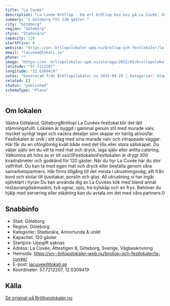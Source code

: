 ```yaml
---
title: "La Cuvée"
description: "La Cuvée Bröllop - Ha ert bröllop hos oss på La Cuvée. Se vår fina Bröllopslokal. Skicka gärna en förfrågan så hjälper vi Er!"
summary: "I Göteborg för 120 gäster."
city: "Göteborg"
region: "Göteborg"
style: "Stadsnära"
capacity: 120
startPrice: 0
website: "https://xn--brllopslokaler-wpb.nu/brollop-och-festlokaler/la-cuvee/"
email: "lacuvee@tokali.se"
phone: ""
image: "https://xn--brllopslokaler-wpb.nu/storage/2022/03/brollopslokal-goteborg-la-cuvee-brollop.webp"
latitude: "57.7212207"
longitude: "12.0309419"
notes: "Genererad från Bröllopslokaler.nu 2025-09-25 | Kategorier: Stadsnära, Annorlunda & unikt"
related: []
status: "published"
schemaType: "Place"
---
```


## Om lokalen

Västra Götaland, GöteborgBröllopI La Cuvées festlokal blir det lätt stämningsfullt. Lokalen är byggd i gammal genuin stil med murade valv, mycket synligt tegel och vackra detaljer som skapar en härlig atmosfär. Festlokalen är unik i sitt slag med sina murade valv och vitrappade väggar. Här får du en oförglömlig kväll både med det lilla eller stora sällskapet. Du väljer själv om du vill ta med mat och dryck, laga själv eller anlita catering. Välkomna att höra av er till oss!0FestlokalenFestlokalen är drygt 300 kvadratmeter och godkänd för 120 gäster. När du hyr La Cuvée har du stor valfrihet. Du kan ta med egen mat och dryck eller beställa genom våra samarbetspartners. Här finns tillgång till det mesta i utrustningsväg; allt från bord och stolar till ljusstakar, porslin och glas. All utrustning vi har ingår självklart i hyran Du kan använda dig av La Cuvées kök med bland annat restaurangdiskmaskin, två ugnar, spis, tre kylskåp och en frys. Behöver du hjälp med servering eller städning kan du avtala om det med våra partners.0

## Snabbinfo

- Stad: Göteborg
- Region: Göteborg
- Kategorier: Stadsnära, Annorlunda & unikt
- Kapacitet: 120 gäster
- Startpris: Uppgift saknas
- Adress: La Cuvée, Ättestigen 8, Göteborg, Sverige, Vägbeskrivning
- Hemsida: https://xn--brllopslokaler-wpb.nu/brollop-och-festlokaler/la-cuvee/
- E-post: lacuvee@tokali.se
- Koordinater: 57.7212207, 12.0309419

## Källa

[Se original på Bröllopslokaler.nu](https://xn--brllopslokaler-wpb.nu/brollop-och-festlokaler/la-cuvee/)
